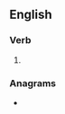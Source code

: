 ==English==

===Verb===
{{head|en|present participle}}

# {{present participle of|alert|lang=en|nocat=1}}

===Anagrams===
* {{anagrams|en|INTEGRAL|Triangle|altering|integral|relating|tanglier|triangle}}